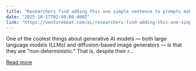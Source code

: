 ```yaml
---
title: "Researchers find adding this one simple sentence to prompts makes AI models way more creative "
date: "2025-10-17T02:40:00.000Z"
link: "https://venturebeat.com/ai/researchers-find-adding-this-one-simple-sentence-to-prompts-makes-ai-models"
---
```


One of the coolest things about generative AI models — both large language models (LLMs) and diffusion-based image generators — is that they are &quot;non-deterministic.&quot; That is, despite their r...

[Read more](https://venturebeat.com/ai/researchers-find-adding-this-one-simple-sentence-to-prompts-makes-ai-models)
